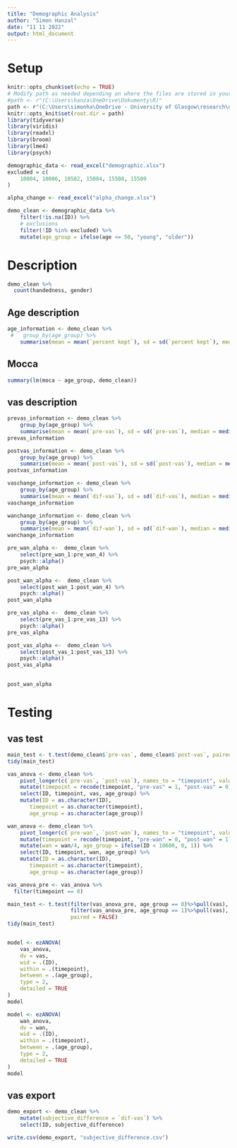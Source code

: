 ```yaml
---
title: "Demographic Analysis"
author: "Simon Hanzal"
date: "11 11 2022"
output: html_document
---
```

# Setup

```r
knitr::opts_chunk$set(echo = TRUE)
# Modify path as needed depending on where the files are stored in your device
#path <- r"(C:\Users\hanza\OneDrive\Dokumenty\R)"
path <- r"(C:\Users\simonha\OneDrive - University of Glasgow\research\data\exp1_data\compilation)"
knitr::opts_knit$set(root.dir = path)
library(tidyverse)
library(viridis)
library(readxl)
library(broom)
library(lme4)
library(psych)
```

```r
demographic_data <- read_excel("demographic.xlsx")
excluded = c(
    10004, 10006, 10502, 15004, 15508, 15509
)

alpha_change <- read_excel("alpha_change.xlsx")
```


```r
demo_clean <- demographic_data %>%
    filter(!is.na(ID)) %>%
    # exclusions
    filter(!ID %in% excluded) %>%
    mutate(age_group = ifelse(age <= 50, "young", "older"))
```

# Description

```r
demo_clean %>%
  count(handedness, gender)
```


## Age description

``` r
age_information <- demo_clean %>%
 #   group_by(age_group) %>%
    summarise(mean = mean(`percent kept`), sd = sd(`percent kept`), median = median(`percent kept`), min = min(`percent kept`), max = max(`percent kept`), number = n())
```

## Mocca

```r
summary(lm(moca ~ age_group, demo_clean))
```


## vas description

```r
prevas_information <- demo_clean %>%
    group_by(age_group) %>%
    summarise(mean = mean(`pre-vas`), sd = sd(`pre-vas`), median = median(`pre-vas`), min = min(`pre-vas`), max = max(`pre-vas`), number = n())
prevas_information

postvas_information <- demo_clean %>%
    group_by(age_group) %>%
    summarise(mean = mean(`post-vas`), sd = sd(`post-vas`), median = median(`pre-vas`), min = min(`post-vas`), max = max(`post-vas`), number = n())
postvas_information

vaschange_information <- demo_clean %>%
    group_by(age_group) %>%
    summarise(mean = mean(`dif-vas`), sd = sd(`dif-vas`), median = median(`dif-vas`), min = min(`dif-vas`), max = max(`dif-vas`), number = n())
vaschange_information

wanchange_information <- demo_clean %>%
    group_by(age_group) %>%
    summarise(mean = mean(`dif-wan`), sd = sd(`dif-wan`), median = median(`dif-wan`), min = min(`dif-wan`), max = max(`dif-wan`), number = n())
wanchange_information

pre_wan_alpha <-  demo_clean %>%
    select(pre_wan_1:pre_wan_4) %>%
    psych::alpha()
pre_wan_alpha

post_wan_alpha <-  demo_clean %>%
    select(post_wan_1:post_wan_4) %>%
    psych::alpha()
post_wan_alpha

pre_vas_alpha <-  demo_clean %>%
    select(pre_vas_1:pre_vas_13) %>%
    psych::alpha()
pre_vas_alpha

post_vas_alpha <-  demo_clean %>%
    select(post_vas_1:post_vas_13) %>%
    psych::alpha()
post_vas_alpha
        

post_wan_alpha
```

# Testing

## vas test
```r
main_test <- t.test(demo_clean$`pre-vas`, demo_clean$`post-vas`, paired = TRUE)
tidy(main_test)

vas_anova <- demo_clean %>%
    pivot_longer(c(`pre-vas`, `post-vas`), names_to = "timepoint", values_to = "vas") %>%
    mutate(timepoint = recode(timepoint, "pre-vas" = 1, "post-vas" = 0), age_group = ifelse(ID < 10600, 0, 1)) %>%
    select(ID, timepoint, vas, age_group) %>%
    mutate(ID = as.character(ID),
       timepoint = as.character(timepoint),
       age_group = as.character(age_group))

wan_anova <- demo_clean %>%
    pivot_longer(c(`pre-wan`, `post-wan`), names_to = "timepoint", values_to = "wan") %>%
    mutate(timepoint = recode(timepoint, "pre-wan" = 0, "post-wan" = 1)) %>%
    mutate(wan = wan/4, age_group = ifelse(ID < 10600, 0, 1)) %>%
    select(ID, timepoint, wan, age_group) %>%
    mutate(ID = as.character(ID),
       timepoint = as.character(timepoint),
       age_group = as.character(age_group))

vas_anova_pre <- vas_anova %>%
  filter(timepoint == 0)

main_test <- t.test(filter(vas_anova_pre, age_group == 0)%>%pull(vas),
                    filter(vas_anova_pre, age_group == 1)%>%pull(vas),
                    paired = FALSE)
tidy(main_test)


model <- ezANOVA(
	vas_anova,
	dv = vas,
	wid = .(ID),
	within = .(timepoint),
    between = .(age_group),
	type = 2,
	detailed = TRUE
)
model

model <- ezANOVA(
	wan_anova,
	dv = wan,
	wid = .(ID),
	within = .(timepoint),
    between = .(age_group),
	type = 2,
	detailed = TRUE
)
model
```

## vas export

```r
demo_export <- demo_clean %>%
    mutate(subjective_difference = `dif-vas`) %>%
    select(ID, subjective_difference)

write.csv(demo_export, "subjective_difference.csv")
```

